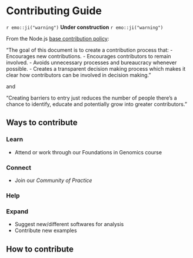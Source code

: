 # Contributing Guide
`r emo::ji("warning")` **Under construction** `r emo::ji("warning")`

From the Node.js [base contribution policy](https://medium.com/the-node-js-collection/healthy-open-source-967fa8be7951):

"The goal of this document is to create a contribution process that:
- Encourages new contributions.
- Encourages contributors to remain involved.
- Avoids unnecessary processes and bureaucracy whenever possible.
- Creates a transparent decision making process which makes it clear how contributors can be involved in decision making."

and

"Creating barriers to entry just reduces the number of people there’s a chance to identify, educate and potentially grow into greater contributors."

## Ways to contribute


### Learn {-}
- Attend or work through our Foundations in Genomics course

### Connect {-}
- Join our *Community of Practice*

### Help {-}

### Expand {-}
- Suggest new/different softwares for analysis
- Contribute new examples

## How to contribute